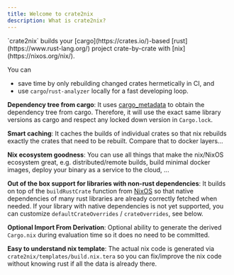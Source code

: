 ```yaml
---
title: Welcome to crate2nix
description: What is crate2nix?
---
```



<Card title="What does crate2nix do?">
`crate2nix` builds your [cargo](https://crates.io/)-based [rust](https://www.rust-lang.org/) project 
crate-by-crate with [nix](https://nixos.org/nix/).

You can 

* save time by only rebuilding changed crates hermetically in CI, and
* use `cargo`/`rust-analyzer` locally for a fast developing loop.
</Card>

**Dependency tree from cargo**: It uses [cargo_metadata](https://github.com/oli-obk/cargo_metadata) to obtain the
dependency tree from cargo. Therefore, it will use the exact same library versions as cargo and respect any locked down
version in `Cargo.lock`.

**Smart caching**: It caches the builds of individual crates so that nix rebuilds exactly the crates that need to be rebuilt.
Compare that to docker layers...

**Nix ecosystem goodness**: You can use all things that make the nix/NixOS ecosystem great, e.g. distributed/remote builds,
build minimal docker images, deploy your binary as a service to the cloud, ...

**Out of the box support for libraries with non-rust dependencies**: It builds on top of the `buildRustCrate`
function from [NixOS](https://nixos.org/) so that native dependencies of
many rust libraries are already correctly fetched when needed. If your library with native dependencies is not yet
supported, you can customize `defaultCrateOverrides` / `crateOverrides`, see below.

**Optional Import From Derivation**: Optional ability to generate the derived `Cargo.nix` during evaluation time so it does
no need to be committed.

**Easy to understand nix template**: The actual nix code is generated via `crate2nix/templates/build.nix.tera` so you can
fix/improve the nix code without knowing rust if all the data is already there.
